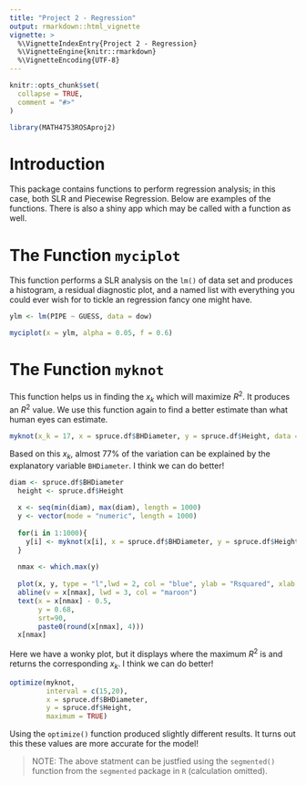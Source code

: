 ```yaml
---
title: "Project 2 - Regression"
output: rmarkdown::html_vignette
vignette: >
  %\VignetteIndexEntry{Project 2 - Regression}
  %\VignetteEngine{knitr::rmarkdown}
  %\VignetteEncoding{UTF-8}
---
```


```r
knitr::opts_chunk$set(
  collapse = TRUE,
  comment = "#>"
)
```

```r
library(MATH4753ROSAproj2)
```

# Introduction

This package contains functions to perform regression analysis; in this case, both SLR and Piecewise Regression. Below are examples of the functions. There is also a shiny app which may be called with a function as well.

# The Function `myciplot`

This function performs a SLR analysis on the `lm()` of data set and produces a histogram, a residual diagnostic plot, and a named list with everything you could ever wish for to tickle an regression fancy one might have.

```r
ylm <- lm(PIPE ~ GUESS, data = dow)

myciplot(x = ylm, alpha = 0.05, f = 0.6)
```

# The Function `myknot`

This function helps us in finding the $x_k$ which will maximize $R^2$. It produces an $R^2$ value. We use this function again to find a better estimate than what human eyes can estimate.

```r
myknot(x_k = 17, x = spruce.df$BHDiameter, y = spruce.df$Height, data = spruce.df)
```

Based on this $x_k$, almost $77 \%$ of the variation can be explained by the explanatory variable `BHDiameter`. I think we can do better!

```r
diam <- spruce.df$BHDiameter
  height <- spruce.df$Height
  
  x <- seq(min(diam), max(diam), length = 1000)
  y <- vector(mode = "numeric", length = 1000)
  
  for(i in 1:1000){
    y[i] <- myknot(x[i], x = spruce.df$BHDiameter, y = spruce.df$Height, data=spruce.df)
  }
  
  nmax <- which.max(y)
  
  plot(x, y, type = "l",lwd = 2, col = "blue", ylab = "Rsquared", xlab = "xk", main = "Rsquared ~ xk")
  abline(v = x[nmax], lwd = 3, col = "maroon")
  text(x = x[nmax] - 0.5, 
       y = 0.68, 
       srt=90, 
       paste0(round(x[nmax], 4)))
  x[nmax]
```

Here we have a wonky plot, but it displays where the maximum $R^2$ is and returns the corresponding $x_k$. I think we can do better!

```r
optimize(myknot,
         interval = c(15,20),
         x = spruce.df$BHDiameter,
         y = spruce.df$Height,
         maximum = TRUE)
```

Using the `optimize()` function produced slightly different results. It turns out this these values are more accurate for the model! 

> NOTE: The above statment can be justfied using the `segmented()` function from the `segmented` package in `R` (calculation omitted).














